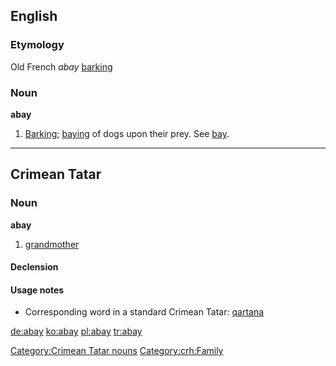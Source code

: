 ==English==

===Etymology===
Old French ''abay'' [[barking]]

===Noun===
'''abay'''

# {{obsolete}} [[barking|Barking]]; [[baying]] of dogs upon their prey. See [[bay]].

----

==Crimean Tatar==

===Noun===
'''abay''' {{context|Northern dialect}}

# [[grandmother]]

====Declension====
{{crh-latin-noun|nıñ|ğa|nı|da|dan}}

====Usage notes====
* Corresponding word in a standard Crimean Tatar: [[qartana]]

[[Category:Crimean Tatar nouns]]

[[Category:crh:Family]]

[[de:abay]]
[[ko:abay]]
[[pl:abay]]
[[tr:abay]]